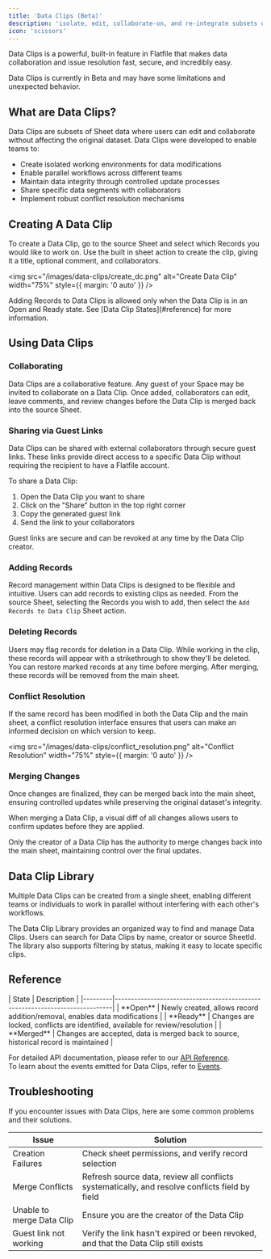 ```yaml
---
title: 'Data Clips (Beta)'
description: 'isolate, edit, collaborate-on, and re-integrate subsets of Sheet data'
icon: 'scissors'
---
```


Data Clips is a powerful, built-in feature in Flatfile that makes data collaboration and issue resolution fast, secure, and incredibly easy.

<Snippet file="shared/projects_only.mdx" />

<Note>
  Data Clips is currently in Beta and may have some limitations and unexpected behavior. 
</Note>

## What are Data Clips?

Data Clips are subsets of Sheet data where users can edit and collaborate without affecting the original dataset. Data Clips were developed to enable teams to:

* Create isolated working environments for data modifications
* Enable parallel workflows across different teams
* Maintain data integrity through controlled update processes
* Share specific data segments with collaborators
* Implement robust conflict resolution mechanisms

## Creating A Data Clip

To create a Data Clip, go to the source Sheet and select which Records you would like to work on. 
Use the built in sheet action to create the clip, giving it a title, optional comment, and collaborators.

<img src="/images/data-clips/create_dc.png" alt="Create Data Clip" width="75%" style={{ margin: '0 auto' }} />

<Info>
  Adding Records to Data Clips is allowed only when the Data Clip is in an Open and Ready state.
  See [Data Clip States](#reference) for more information.
</Info>

## Using Data Clips

### Collaborating

Data Clips are a collaborative feature. Any guest of your Space may be invited to collaborate on a Data Clip. 
Once added, collaborators can edit, leave comments, and review changes before the Data Clip is merged back into the source Sheet.

### Sharing via Guest Links

Data Clips can be shared with external collaborators through secure guest links. These links provide direct access to a specific Data Clip without requiring the recipient to have a Flatfile account. 

To share a Data Clip:
1. Open the Data Clip you want to share
2. Click on the "Share" button in the top right corner
3. Copy the generated guest link
4. Send the link to your collaborators

Guest links are secure and can be revoked at any time by the Data Clip creator.

### Adding Records

Record management within Data Clips is designed to be flexible and intuitive.
Users can add records to existing clips as needed. From the source Sheet, selecting the Records you wish to add, then select the `Add Records to Data Clip` Sheet action.

### Deleting Records

Users may flag records for deletion in a Data Clip. While working in the clip, these records will appear with a strikethrough to show they'll be deleted.
You can restore marked records at any time before merging. After merging, these records will be removed from the main sheet.

### Conflict Resolution

If the same record has been modified in both the Data Clip and the main sheet, a conflict 
resolution interface ensures that users can make an informed decision on which version to keep.

<img src="/images/data-clips/conflict_resolution.png" alt="Conflict Resolution" width="75%" style={{ margin: '0 auto' }} />

### Merging Changes

Once changes are finalized, they can be merged back into the main sheet, ensuring controlled updates while preserving the original dataset's integrity.

When merging a Data Clip, a visual diff of all changes allows users to confirm updates before they are applied. 

<Note>
Only the creator of a Data Clip has the authority to merge changes back into the main sheet, maintaining control over the final updates.
</Note>


## Data Clip Library

Multiple Data Clips can be created from a single sheet, enabling different teams or individuals to work in parallel without interfering with each other's workflows.

The Data Clip Library provides an organized way to find and manage Data Clips. Users can search for Data Clips by name, creator or source SheetId. The library also supports filtering by status, making it easy to locate specific clips. 


## Reference

<Expandable title="Reference: Data Clip States">
| State   | Description                                                                 |
|---------|-----------------------------------------------------------------------------|
| **Open**  | Newly created, allows record addition/removal, enables data modifications |
| **Ready**  | Changes are locked, conflicts are identified, available for review/resolution |
| **Merged**  | Changes are accepted, data is merged back to source, historical record is maintained |
</Expandable>


For detailed API documentation, please refer to our [API Reference](https://reference.flatfile.com).  
To learn about the events emitted for Data Clips, refer to [Events](/learning-center/concepts/events#data-clips).

## Troubleshooting

If you encounter issues with Data Clips, here are some common problems and their solutions.

| Issue                        | Solution                                                                 |
|------------------------------|--------------------------------------------------------------------------|
| Creation Failures            | Check sheet permissions, and verify record selection |
| Merge Conflicts              | Refresh source data, review all conflicts systematically, and resolve conflicts field by field |
| Unable to merge Data Clip    | Ensure you are the creator of the Data Clip |
| Guest link not working       | Verify the link hasn't expired or been revoked, and that the Data Clip still exists |